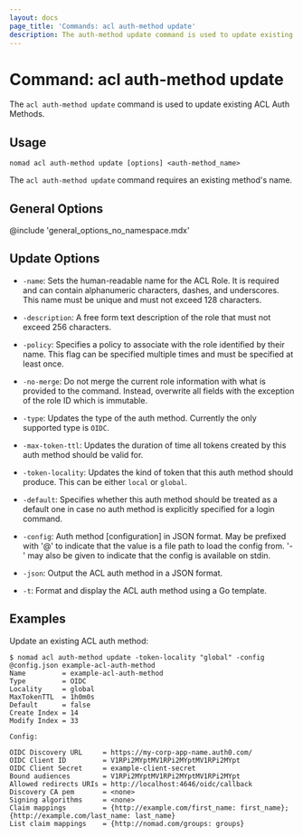 ```yaml
---
layout: docs
page_title: 'Commands: acl auth-method update'
description: The auth-method update command is used to update existing ACL Auth Methods.
---
```


# Command: acl auth-method update

The `acl auth-method update` command is used to update existing ACL Auth Methods.

## Usage

```plaintext
nomad acl auth-method update [options] <auth-method_name>
```

The `acl auth-method update` command requires an existing method's name.

## General Options

@include 'general_options_no_namespace.mdx'

## Update Options

- `-name`: Sets the human-readable name for the ACL Role. It is required and
  can contain alphanumeric characters, dashes, and underscores. This name must
  be unique and must not exceed 128 characters.

- `-description`: A free form text description of the role that must not exceed
  256 characters.

- `-policy`: Specifies a policy to associate with the role identified by their
  name. This flag can be specified multiple times and must be specified at
  least once.

- `-no-merge`: Do not merge the current role information with what is provided
  to the command. Instead, overwrite all fields with the exception of the role
  ID which is immutable.

- `-type`: Updates the type of the auth method. Currently the only supported
  type is `OIDC`.

- `-max-token-ttl`: Updates the duration of time all tokens created by this auth
  method should be valid for.

- `-token-locality`: Updates the kind of token that this auth method should
  produce. This can be either `local` or `global`.

- `-default`: Specifies whether this auth method should be treated as a default
  one in case no auth method is explicitly specified for a login command.

- `-config`: Auth method [configuration] in JSON format. May be prefixed with '@'
  to indicate that the value is a file path to load the config from. '-' may also
  be given to indicate that the config is available on stdin.

- `-json`: Output the ACL auth method in a JSON format.

- `-t`: Format and display the ACL auth method using a Go template.

## Examples

Update an existing ACL auth method:

```shell-session
$ nomad acl auth-method update -token-locality "global" -config @config.json example-acl-auth-method
Name         = example-acl-auth-method
Type         = OIDC
Locality     = global
MaxTokenTTL  = 1h0m0s
Default      = false
Create Index = 14
Modify Index = 33

Config:

OIDC Discovery URL     = https://my-corp-app-name.auth0.com/
OIDC Client ID         = V1RPi2MYptMV1RPi2MYptMV1RPi2MYpt
OIDC Client Secret     = example-client-secret
Bound audiences        = V1RPi2MYptMV1RPi2MYptMV1RPi2MYpt
Allowed redirects URIs = http://localhost:4646/oidc/callback
Discovery CA pem       = <none>
Signing algorithms     = <none>
Claim mappings         = {http://example.com/first_name: first_name}; {http://example.com/last_name: last_name}
List claim mappings    = {http://nomad.com/groups: groups}
```
